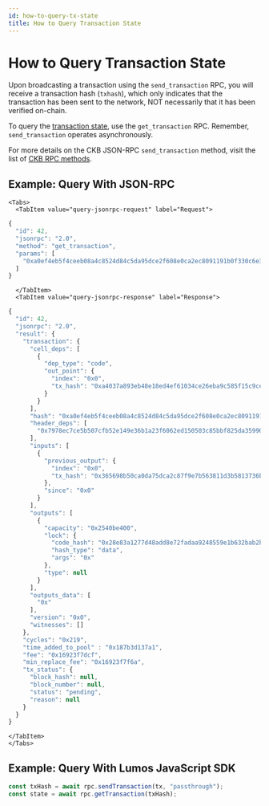 ```yaml
---
id: how-to-query-tx-state
title: How to Query Transaction State
---
```



# How to Query Transaction State

Upon broadcasting a transaction using the `send_transaction` RPC, you will receive a transaction hash (`txhash`), which only indicates that the transaction has been sent to the network, NOT necessarily that it has been verified on-chain.

To query the [transaction state](docs/tech-explanation/transaction.md#transaction-states), use the `get_transaction` RPC. Remember, `send_transaction` operates asynchronously.

For more details on the CKB JSON-RPC `send_transaction` method, visit the list of [CKB RPC methods](https://github.com/nervosnetwork/ckb/tree/develop/rpc#method-send_transaction).

## Example: Query With JSON-RPC

```mdx-code-block
<Tabs>
  <TabItem value="query-jsonrpc-request" label="Request">
```

```javascript
{
  "id": 42,
  "jsonrpc": "2.0",
  "method": "get_transaction",
  "params": [
    "0xa0ef4eb5f4ceeb08a4c8524d84c5da95dce2f608e0ca2ec8091191b0f330c6e3"
  ]
}
```

```mdx-code-block
  </TabItem>
  <TabItem value="query-jsonrpc-response" label="Response">
```

```javascript
{
  "id": 42,
  "jsonrpc": "2.0",
  "result": {
    "transaction": {
      "cell_deps": [
        {
          "dep_type": "code",
          "out_point": {
            "index": "0x0",
            "tx_hash": "0xa4037a893eb48e18ed4ef61034ce26eba9c585f15c9cee102ae58505565eccc3"
          }
        }
      ],
      "hash": "0xa0ef4eb5f4ceeb08a4c8524d84c5da95dce2f608e0ca2ec8091191b0f330c6e3",
      "header_deps": [
        "0x7978ec7ce5b507cfb52e149e36b1a23f6062ed150503c85bbf825da3599095ed"
      ],
      "inputs": [
        {
          "previous_output": {
            "index": "0x0",
            "tx_hash": "0x365698b50ca0da75dca2c87f9e7b563811d3b5813736b8cc62cc3b106faceb17"
          },
          "since": "0x0"
        }
      ],
      "outputs": [
        {
          "capacity": "0x2540be400",
          "lock": {
            "code_hash": "0x28e83a1277d48add8e72fadaa9248559e1b632bab2bd60b27955ebc4c03800a5",
            "hash_type": "data",
            "args": "0x"
          },
          "type": null
        }
      ],
      "outputs_data": [
        "0x"
      ],
      "version": "0x0",
      "witnesses": []
    },
    "cycles": "0x219",
    "time_added_to_pool" : "0x187b3d137a1",
    "fee": "0x16923f7dcf",
    "min_replace_fee": "0x16923f7f6a",
    "tx_status": {
      "block_hash": null,
      "block_number": null,
      "status": "pending",
      "reason": null
    }
  }
}
```

```mdx-code-block
</TabItem>
</Tabs>
```

## Example: Query With Lumos JavaScript SDK

```javascript
const txHash = await rpc.sendTransaction(tx, "passthrough");
const state = await rpc.getTransaction(txHash);
```
